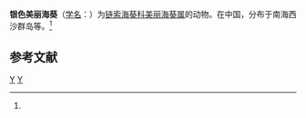 {{Speciesbox
| taxon = Calliactis argentacoloratus
| binomial_authority = (Pei, 1996)<ref name='id9804'>{{cite web| url =http://www.bioinfo.cn/db05/BjdwSpecies.php?action=view&id=9804| title =银色美丽海葵| work =《中国动物物种编目数据库》| publisher =中国科学院微生物研究所| author =中国科学院动物研究所| accessdate =2009-04-16| deadurl =yes| archiveurl =https://web.archive.org/web/20160305004534/http://www.bioinfo.cn/db05/BjdwSpecies.php?action=view&id=9804| archivedate =2016-03-05}}</ref>
}}

'''银色美丽海葵'''（[[学名|学名]]：{{lang|la|''Calliactis argentacoloratus''}}）为[[链索海葵科|链索海葵科]][[美丽海葵属|美丽海葵属]]的动物。在中国，分布于南海西沙群岛等。<ref name='id9804'/>

== 参考文献 ==
{{reflist}}

{{taxonbar}}
[[Category:_1996年描述的动物|Y]]
[[Category:美丽海葵属|Y]]